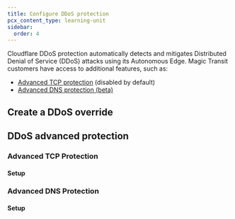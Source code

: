 ```yaml
---
title: Configure DDoS protection
pcx_content_type: learning-unit
sidebar:
  order: 4
---
```



Cloudflare DDoS protection automatically detects and mitigates Distributed Denial of Service (DDoS) attacks using its Autonomous Edge. Magic Transit customers have access to additional features, such as:

- [Advanced TCP protection](/ddos-protection/advanced-ddos-systems/overview/advanced-tcp-protection/) (disabled by default)
- [Advanced DNS protection (beta)](/ddos-protection/advanced-ddos-systems/overview/advanced-dns-protection/)

## Create a DDoS override

<Render file="managed-rulesets/create-override" product="ddos-protection" />

## DDoS advanced protection

### Advanced TCP Protection

<Render file="advanced-ddos/tcp-protection-intro" product="ddos-protection" />

<Render file="advanced-ddos/mt-advanced-ddos-systems-onboarding" product="ddos-protection" />

#### Setup

<Render file="advanced-ddos/tcp-setup" product="ddos-protection" />

### Advanced DNS Protection

<Render file="advanced-ddos/dns-protection-intro" product="ddos-protection" />

<Render file="advanced-ddos/mt-advanced-ddos-systems-onboarding" product="ddos-protection" />

#### Setup

<Render file="advanced-ddos/dns-setup" product="ddos-protection" />